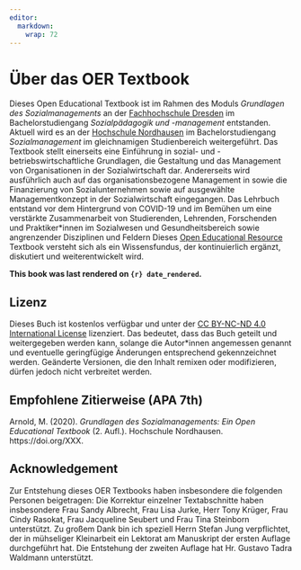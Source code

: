 ```yaml
---
editor: 
  markdown: 
    wrap: 72
---
```


# Über das OER Textbook {.unnumbered}

Dieses Open Educational Textbook ist im Rahmen des Moduls *Grundlagen des Sozialmanagements* an der [Fachhochschule
Dresden](https://www.fh-dresden.de) im Bachelorstudiengang
*Sozialpädagogik und -management* entstanden. Aktuell wird es an der [Hochschule Nordhausen](https://www.hs-nordhausen.de) im Bachelorstudiengang *Sozialmanagement* im gleichnamigen Studienbereich weitergeführt. Das Textbook stellt einerseits eine Einführung in sozial- und -betriebswirtschaftliche Grundlagen, die Gestaltung und das Management von Organisationen in der Sozialwirtschaft dar. Andererseits wird ausführlich auch auf das organisationsbezogene Management in sowie die
Finanzierung von Sozialunternehmen sowie auf ausgewählte
Managementkonzept in der Sozialwirtschaft eingegangen. Das Lehrbuch
entstand vor dem Hintergrund von COVID-19 und im Bemühen um eine
verstärkte Zusammenarbeit von Studierenden, Lehrenden, Forschenden und
Praktiker\*innen im Sozialwesen und Gesundheitsbereich sowie
angrenzender Disziplinen und Feldern Dieses [Open Educational
Resource](https://de.wikipedia.org/wiki/Open_Educational_Resources)
Textbook versteht sich als ein Wissensfundus, der kontinuierlich
ergänzt, diskutiert und weiterentwickelt wird.

**This book was last rendered on `{r} date_rendered`.**

## Lizenz

Dieses Buch ist kostenlos verfügbar und unter der [CC BY-NC-ND 4.0
International
License](https://creativecommons.org/licenses/by-nc-sa/4.0/) lizenziert.
Das bedeutet, dass das Buch geteilt und weitergegeben werden kann,
solange die Autor\*innen angemessen genannt und eventuelle geringfügige
Änderungen entsprechend gekennzeichnet werden. Geänderte Versionen, die
den Inhalt remixen oder modifizieren, dürfen jedoch nicht verbreitet
werden.

## Empfohlene Zitierweise (APA 7th)

Arnold, M. (2020). *Grundlagen des Sozialmanagements: Ein Open
Educational Textbook* (2. Aufl.). Hochschule Nordhausen.
https://doi.org/XXX.

## Acknowledgement

Zur Entstehung dieses OER Textbooks haben insbesondere die folgenden
Personen beigetragen: Die Korrektur einzelner Textabschnitte haben
insbesondere Frau Sandy Albrecht, Frau Lisa Jurke, Herr Tony Krüger,
Frau Cindy Rasokat, Frau Jacqueline Seubert und Frau Tina Steinborn
unterstützt. Zu großem Dank bin ich speziell Herrn Stefan Jung
verpflichtet, der in mühseliger Kleinarbeit ein Lektorat am Manuskript
der ersten Auflage durchgeführt hat. Die Entstehung der zweiten Auflage hat Hr. Gustavo Tadra Waldmann unterstützt.
